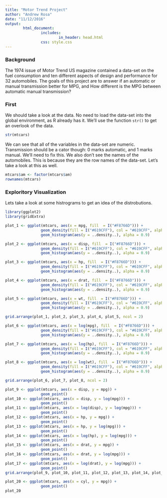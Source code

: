 ```yaml
---
title: "Motor Trend Project"
author: "Andrew Rosa"
date: "11/12/2016"
output: 
        html_document:
                includes:
                        in_header: head.html
                css: style.css
---
```


### Background

The 1974 issue of Motor Trend US magazine contained a data-set on the fuel consumption and ten different aspects of design and performance for 32 automobiles. The goals of this project are to answer if  an automatic or manual transmission better for MPG, and How different is the MPG between automatic manual transmission? 

### First

We should take a look at the data. No need to load the data-set into the global environment, as R already has it. We'll use the function `str()` to get an overlook of the data.

```r
str(mtcars)
```

We can see that all of the variables in the data-set are numeric. Transmission should be a cator though: 0 marks automatic, and 1 marks manual. We'll need to fix this. We also don't see the names of the automobiles. This is because they are the row names of the data-set. Let's take a look at this as well. 

```r
mtcars$am <- factor(mtcars$am)
rownames(mtcars)
```

### Exploritory Visualization

Lets take a look at some histrograms to get an idea of the distrobutions. 

```r
library(ggplot2)
library(gridExtra)

plot_1 <- ggplot(mtcars, aes(x = mpg, fill  = I("#F8766D"))) +
                geom_density(fill = I("#619CFF"), col = "#619CFF", alpha = 0.5) +
                geom_histogram(aes(y = ..density..), alpha = 0.9)

plot_2 <- ggplot(mtcars, aes(x = disp, fill  = I("#F8766D"))) +
                geom_density(fill = I("#619CFF"), col = "#619CFF", alpha = 0.5) +
                geom_histogram(aes(y = ..density..), alpha = 0.9)

plot_3 <- ggplot(mtcars, aes(x = hp, fill  = I("#F8766D"))) +
                geom_density(fill = I("#619CFF"), col = "#619CFF", alpha = 0.5) +
                geom_histogram(aes(y = ..density..), alpha = 0.9)

plot_4 <- ggplot(mtcars, aes(x = drat, fill  = I("#F8766D"))) +
                geom_density(fill = I("#619CFF"), col = "#619CFF", alpha = 0.5) +
                geom_histogram(aes(y = ..density..), alpha = 0.9)

plot_5 <- ggplot(mtcars, aes(x = wt, fill  = I("#F8766D"))) +
                geom_density(fill = I("#619CFF"), col = "#619CFF", alpha = 0.5) +
                geom_histogram(aes(y = ..density..), alpha = 0.9)

grid.arrange(plot_1, plot_2, plot_3, plot_4, plot_5, ncol = 2)
```

```r
plot_6 <- ggplot(mtcars, aes(x = log(mpg), fill  = I("#F8766D"))) +
                geom_density(fill = I("#619CFF"), col = "#619CFF", alpha = 0.5) +
                geom_histogram(aes(y = ..density..), alpha = 0.9)

plot_7 <- ggplot(mtcars, aes(x = log(hp), fill  = I("#F8766D"))) +
                geom_density(fill = I("#619CFF"), col = "#619CFF", alpha = 0.5) +
                geom_histogram(aes(y = ..density..), alpha = 0.9)

plot_8 <- ggplot(mtcars, aes(x = log(wt), fill  = I("#F8766D"))) +
                geom_density(fill = I("#619CFF"), col = "#619CFF", alpha = 0.5) +
                geom_histogram(aes(y = ..density..), alpha = 0.9)

grid.arrange(plot_6, plot_7, plot_8, ncol = 2)
```

```r
plot_9 <- ggplot(mtcars, aes(x = disp, y = mpg)) +
                geom_point()
plot_10 <- ggplot(mtcars, aes(x = disp, y = log(mpg))) +
                geom_point()
plot_11 <- ggplot(mtcars, aes(x = log(disp), y = log(mpg))) +
                geom_point()
plot_12 <- ggplot(mtcars, aes(x = hp, y = mpg)) +
                geom_point()
plot_13 <- ggplot(mtcars, aes(x = hp, y = log(mpg))) +
                geom_point()
plot_14 <- ggplot(mtcars, aes(x = log(hp), y = log(mpg))) +
                geom_point()
plot_15 <- ggplot(mtcars, aes(x = drat, y = mpg)) +
                geom_point()
plot_16 <- ggplot(mtcars, aes(x = drat, y = log(mpg))) +
                geom_point()
plot_17 <- ggplot(mtcars, aes(x = log(drat), y = log(mpg))) +
                geom_point()
grid.arrange(plot_9, plot_10, plot_11, plot_12, plot_13, plot_14, plot_15, plot_16, plot_17, ncol = 3)
```

```r
plot_20 <- ggplot(mtcars, aes(x = cyl, y = mpg)) +
                geom_point()
plot_20
```





